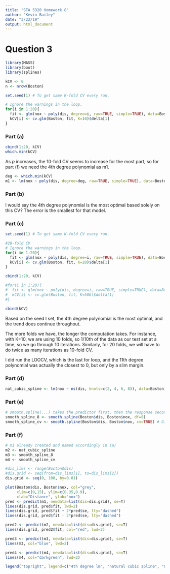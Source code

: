 ---
title: "STA 5320 Homework 8"
author: "Kevin Bailey"
date: "3/22/19"
output: html_document
---

# Question 3

```{r}
library(MASS)
library(boot)
library(splines)

kCV <- 0
n <- nrow(Boston)

set.seed(1) # To get same K-fold CV every run.

# Ignore the warnings in the loop.
for(i in 1:20){
  fit <- glm(nox ~ poly(dis, degree=i, raw=TRUE, simple=TRUE), data=Boston)
  kCV[i] <- cv.glm(Boston, fit, K=10)$delta[1]
}
```

### Part (a)
```{r}
cbind(1:20, kCV)
which.min(kCV)
```

As $p$ increases, the 10-fold CV seems to increase for the most part, so for part (f) we need the 4th degree polynomial as m1.
```{r}
deg <- which.min(kCV)
m1 <- lm(nox ~ poly(dis, degree=deg, raw=TRUE, simple=TRUE), data=Boston)
```

### Part (b)

I would say the 4th degree polynomial is the most optimal based solely on this CV? The error is the smallest for that model.

### Part (c)
```{r}
set.seed(1) # To get same K-fold CV every run.

#20-fold CV
# Ignore the warnings in the loop.
for(i in 1:20){
  fit <- glm(nox ~ poly(dis, degree=i, raw=TRUE, simple=TRUE), data=Boston)
  kCV[i] <- cv.glm(Boston, fit, K=20)$delta[1]
}

cbind(1:20, kCV)

#for(i in 1:20){
#  fit <- glm(nox ~ poly(dis, degree=i, raw=TRUE, simple=TRUE), data=Boston)
#  kCV[i] <- cv.glm(Boston, fit, K=506)$delta[1]
#}

cbind(kCV) 
```

Based on the seed I set, the 4th degree polynomial is the most optimal, and the trend does continue throughout.

The more folds we have, the longer the computation takes. For instance, with K=10, we are using 10 folds, so 1/10th of the data as our test set at a time, so we go through 10 iterations. Similarly, for 20 folds, we will have to do twice as many iterations as 10-fold CV.

I did run the LOOCV, which is the last for loop, and the 11th degree polynomial was actually the closest to 0, but only by a slim margin.

### Part (d)
```{r}
nat_cubic_spline <- lm(nox ~ ns(dis, knots=c(2, 4, 6, 8)), data=Boston)
```

### Part (e)
```{r}
# smooth.spline(...) takes the predictor first, then the response second, opposite of how lm(...) does it.
smooth_spline_8 <- smooth.spline(Boston$dis, Boston$nox, df=8)
smooth_spline_cv <- smooth.spline(Boston$dis, Boston$nox, cv=TRUE) # Gives a warning. 
```

### Part (f)
```{r}
# m1 already created and named accordingly in (a)
m2 <- nat_cubic_spline
m3 <- smooth_spline_8
m4 <- smooth_spline_cv

#dis_lims <- range(Boston$dis)
#dis.grid <- seq(from=dis_lims[1], to=dis_lims[2])
dis.grid <- seq(0, 100, by=0.01)

plot(Boston$dis, Boston$nox, col="grey", 
     xlim=c(0,15), ylim=c(0.35,0.9),
     xlab="Distance", ylab="nox")
pred <- predict(m1, newdata=list(dis=dis.grid), se=T)
lines(dis.grid, pred$fit, lwd=2)
lines(dis.grid, pred$fit + 2*pred$se, lty="dashed")
lines(dis.grid, pred$fit - 2*pred$se, lty="dashed")

pred2 <- predict(m2, newdata=list(dis=dis.grid), se=T)
lines(dis.grid, pred2$fit, col="red", lwd=2)

pred3 <- predict(m3, newdata=list(dis=dis.grid), se=T)
lines(m3, col="blue", lwd=2)

pred4 <- predict(m4, newdata=list(dis=dis.grid), se=T)
lines(m4, col="darkgreen", lwd=2)

legend("topright", legend=c("4th degree lm", "natural cubic spline", "8df smoothing spline", "15.43df smoothing spline"), col=c("black","red", "blue", "darkgreen"), lty=1, lwd=2, cex=0.8)
```